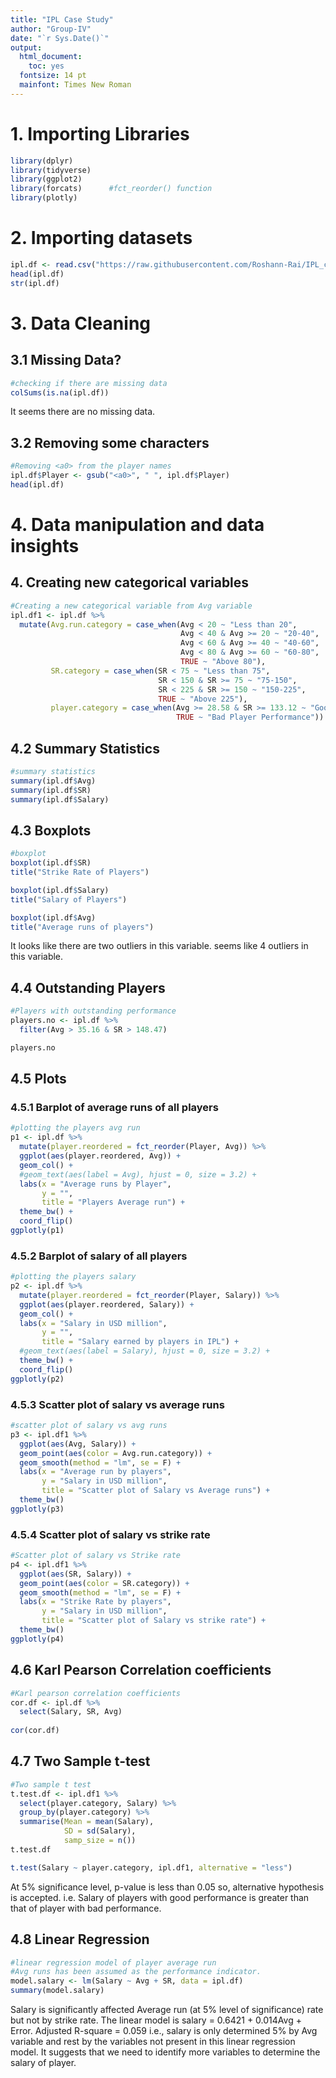 ```yaml
---
title: "IPL Case Study"
author: "Group-IV"
date: "`r Sys.Date()`"
output:
  html_document:
    toc: yes
  fontsize: 14 pt
  mainfont: Times New Roman
---
```


# **1. Importing Libraries**
```r
library(dplyr)
library(tidyverse)
library(ggplot2)
library(forcats)      #fct_reorder() function
library(plotly)
```

# **2. Importing datasets**
```r
ipl.df <- read.csv("https://raw.githubusercontent.com/Roshann-Rai/IPL_case_analysis/main/ipl_player_performance.csv")
head(ipl.df)
str(ipl.df)
```
# **3. Data Cleaning**
## **3.1 Missing Data?**
```r
#checking if there are missing data
colSums(is.na(ipl.df))
```
It seems there are no missing data.

## **3.2 Removing some characters**
```r
#Removing <a0> from the player names
ipl.df$Player <- gsub("<a0>", " ", ipl.df$Player)
head(ipl.df)
```

# **4. Data manipulation and data insights**
## **4. Creating new categorical variables**
```r
#Creating a new categorical variable from Avg variable
ipl.df1 <- ipl.df %>%
  mutate(Avg.run.category = case_when(Avg < 20 ~ "Less than 20",
                                      Avg < 40 & Avg >= 20 ~ "20-40",
                                      Avg < 60 & Avg >= 40 ~ "40-60",
                                      Avg < 80 & Avg >= 60 ~ "60-80",
                                      TRUE ~ "Above 80"),
         SR.category = case_when(SR < 75 ~ "Less than 75",
                                 SR < 150 & SR >= 75 ~ "75-150",
                                 SR < 225 & SR >= 150 ~ "150-225",
                                 TRUE ~ "Above 225"),
         player.category = case_when(Avg >= 28.58 & SR >= 133.12 ~ "Good Player Performance",
                                     TRUE ~ "Bad Player Performance"))
```

## **4.2 Summary Statistics**
```r
#summary statistics
summary(ipl.df$Avg)
summary(ipl.df$SR)
summary(ipl.df$Salary)
```

## **4.3 Boxplots**
```r
#boxplot
boxplot(ipl.df$SR)
title("Strike Rate of Players")

boxplot(ipl.df$Salary)
title("Salary of Players")

boxplot(ipl.df$Avg)
title("Average runs of players")
```
It looks like there are two outliers in this variable.
seems like 4 outliers in this variable.

## **4.4 Outstanding Players**
```r
#Players with outstanding performance
players.no <- ipl.df %>%
  filter(Avg > 35.16 & SR > 148.47)

players.no
```

##  **4.5 Plots**
### **4.5.1 Barplot of average runs of all players**
```r
#plotting the players avg run
p1 <- ipl.df %>%
  mutate(player.reordered = fct_reorder(Player, Avg)) %>%
  ggplot(aes(player.reordered, Avg)) +
  geom_col() +
  #geom_text(aes(label = Avg), hjust = 0, size = 3.2) +
  labs(x = "Average runs by Player",
       y = "",
       title = "Players Average run") +
  theme_bw() +
  coord_flip()
ggplotly(p1)
```

### **4.5.2 Barplot of salary of all players**
```r
#plotting the players salary
p2 <- ipl.df %>%
  mutate(player.reordered = fct_reorder(Player, Salary)) %>%
  ggplot(aes(player.reordered, Salary)) +
  geom_col() +
  labs(x = "Salary in USD million",
       y = "",
       title = "Salary earned by players in IPL") +
  #geom_text(aes(label = Salary), hjust = 0, size = 3.2) +
  theme_bw() +
  coord_flip()
ggplotly(p2)
```

### **4.5.3 Scatter plot of salary vs average runs**
```r
#scatter plot of salary vs avg runs
p3 <- ipl.df1 %>%
  ggplot(aes(Avg, Salary)) +
  geom_point(aes(color = Avg.run.category)) +
  geom_smooth(method = "lm", se = F) +
  labs(x = "Average run by players",
       y = "Salary in USD million",
       title = "Scatter plot of Salary vs Average runs") +
  theme_bw() 
ggplotly(p3)
```

### **4.5.4 Scatter plot of salary vs strike rate**
```r
#Scatter plot of salary vs Strike rate
p4 <- ipl.df1 %>%
  ggplot(aes(SR, Salary)) +
  geom_point(aes(color = SR.category)) +
  geom_smooth(method = "lm", se = F) +
  labs(x = "Strike Rate by players",
       y = "Salary in USD million",
       title = "Scatter plot of Salary vs strike rate") +
  theme_bw()
ggplotly(p4)
```

## **4.6 Karl Pearson Correlation coefficients**
```r
#Karl pearson correlation coefficients
cor.df <- ipl.df %>%
  select(Salary, SR, Avg) 
  
cor(cor.df)
```

## **4.7 Two Sample t-test**
```r
#Two sample t test
t.test.df <- ipl.df1 %>%
  select(player.category, Salary) %>%
  group_by(player.category) %>%
  summarise(Mean = mean(Salary),
            SD = sd(Salary),
            samp_size = n())
t.test.df

t.test(Salary ~ player.category, ipl.df1, alternative = "less")
```
At 5% significance level, p-value is less than 0.05 so, alternative hypothesis is accepted.
i.e. Salary of players with good performance is greater than that of player with bad performance.

## **4.8 Linear Regression**
```r
#linear regression model of player average run
#Avg runs has been assumed as the performance indicator.
model.salary <- lm(Salary ~ Avg + SR, data = ipl.df)
summary(model.salary)
```
Salary is significantly affected Average run (at 5% level of significance) rate but not by strike rate.
The linear model is salary = 0.6421 + 0.014Avg + Error.
Adjusted R-square = 0.059 i.e., salary is only determined 5% by Avg variable and rest by the variables not present in this linear regression model.
It suggests that we need to identify more variables to determine the salary of player.

